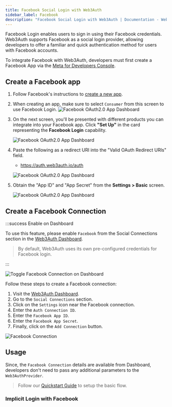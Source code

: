 ```yaml
---
title: Facebook Social Login with Web3Auth
sidebar_label: Facebook
description: "Facebook Social Login with Web3Auth | Documentation - Web3Auth"
---
```



Facebook Login enables users to sign in using their Facebook credentials. Web3Auth supports Facebook
as a social login provider, allowing developers to offer a familiar and quick authentication method
for users with Facebook accounts.

To integrate Facebook with Web3Auth, developers must first create a Facebook App via the
[Meta for Developers Console](https://developers.facebook.com/).

## Create a Facebook app

1. Follow Facebook's instructions to
   [create a new app](https://developers.facebook.com/docs/development/create-an-app).
2. When creating an app, make sure to select `Consumer` from this screen to use Facebook Login.
   ![Facebook OAuth2.0 App Dashboard](/images/social-providers/facebook/facebook-app.png)

3. On the next screen, you'll be presented with different products you can integrate into your
   Facebook app. Click **"Set Up"** in the card representing the **Facebook Login** capability.

   ![Facebook OAuth2.0 App Dashboard](/images/social-providers/facebook/facebook-login-setup.png)

4. Paste the following as a redirect URI into the "Valid OAuth Redirect URIs" field.

   - https://auth.web3auth.io/auth

   ![Facebook OAuth2.0 App Dashboard](/images/social-providers/facebook/facebook-login-settings-oauth.png)

5. Obtain the "App ID" and "App Secret" from the **Settings > Basic** screen.

   ![Facebook OAuth2.0 App Dashboard](/images/social-providers/facebook/facebook-app-id-secret.png)

## Create a Facebook Connection

:::success Enable on Dashboard

To use this feature, please enable `Facebook` from the Social Connections section in the
[Web3Auth Dashboard](https://dashboard.web3auth.io).

> By default, Web3Auth uses its own pre-configured credentials for Facebook login.

:::

<div style={{ display: "flex", margin: "20px 0", justifyContent: "center" }}>
  <img
    src={FacebookToggle}
    style={{
      maxWidth: "800px",
      borderRadius: "8px",
      boxShadow: "0 2px 6px rgba(0, 0, 0, 0.1)",
    }}
    alt="Toggle Facebook Connection on Dashboard"
  />
</div>

Follow these steps to create a Facebook connection:

1. Visit the [Web3Auth Dashboard](https://dashboard.web3auth.io).
1. Go to the `Social Connections` section.
1. Click on the `Settings` icon near the Facebook connection.
1. Enter the `Auth Connection ID`.
1. Enter the `Facebook App ID`.
1. Enter the `Facebook App Secret`.
1. Finally, click on the `Add Connection` button.

<div style={{ display: "flex", margin: "20px 0", justifyContent: "center" }}>
  <img
    src={FacebookConnection}
    style={{
      maxWidth: "600px",
      borderRadius: "8px",
      boxShadow: "0 2px 6px rgba(0, 0, 0, 0.1)",
    }}
    alt="Facebook Connection"
  />
</div>

## Usage

Since, the `Facebook Connection` details are available from Dashboard, developers don't need to pass
any additional parameters to the `Web3AuthProvider`.

> Follow our [Quickstart Guide](/quick-start) to setup the basic flow.

### Implicit Login with Facebook

<ImplicitLoginFacebook />
